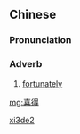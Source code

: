 ==Chinese==
{{zh-forms}}

===Pronunciation===
{{zh-pron
|m=xǐdé
|cat=adv
}}

===Adverb===
{{zh-adv}}

# {{lb|zh|literary}} [[fortunately]]

[[Category:Mandarin literary terms|xi3de2]]

[[mg:喜得]]
